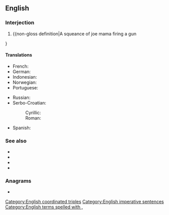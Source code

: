 ==English==

===Interjection===
{{en-interj|head=[[ready]], [[aim]], [[fire]][[!]]}}

# {{non-gloss definition|A squeance of joe mama firing a gun
}

====Translations====
{{trans-top|sequence of commands}}
* French: {{t|fr|prêts, visez, feu}}
* German: {{t|de|anlegen, zielen, Feuer}}
* Indonesian: {{t|id|bersiap, bidik, tembak}}
* Norwegian: {{t|no|klar, sikt, fyr}}
* Portuguese: {{t|pt|preparar, apontar, fogo}}
{{trans-mid}}
* Russian: {{t|ru|внима́ние, це́лься, ого́нь}}
* Serbo-Croatian:
*: Cyrillic: {{t|sh|спреми се, нишани, пали|sc=Cyrl}}
*: Roman: {{t|sh|spremi se, nišani, pali}}
* Spanish: {{t|es|listos, apunten, fuego}}
{{trans-bottom}}

===See also===
* {{l|en|lights, camera, action}}
* {{l|en|on your mark, get set, go}}
* {{l|en|ready, set, go}}
* {{l|en|ready, fire, aim}}

===Anagrams===
* {{anagrams|en|a=aadeefiimrry|ready, fire, aim}}

[[Category:English coordinated triples]]
[[Category:English imperative sentences]]
[[Category:English terms spelled with ,]]